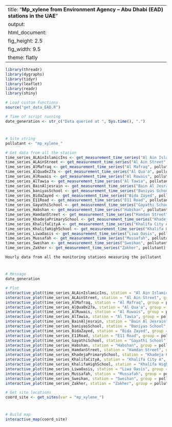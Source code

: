 
---
title: "**Mp_xylene from Environment Agency – Abu Dhabi (EAD) stations in the UAE**"
output:
  html_document:
    fig_height: 2.5
    fig_width: 9.5
    theme: flatly
---

```{r set_up, message = FALSE, echo = FALSE, warning = FALSE}
library(threadr)
library(dygraphs)
library(tidyr)
library(leaflet)
library(readr)
library(shiny)

# Load custom functions
source("get_data_EAD.R")

# Time of script running
date_generation <- str_c("Data queried at ", Sys.time(), ".")
```
# 

## 
```{r import_data, message = FALSE, echo = FALSE, results = "hide", cache = TRUE, warning = FALSE}

# Site string
pollutant <- "mp_xylene_"

# Get data from all the station
time_series_ALAinIslamicIns <- get_measurement_time_series("Al Ain Islamic Ins", pollutant)
time_series_ALAinStreet <- get_measurement_time_series("Al Ain Street", pollutant)
time_series_AlMafraq <- get_measurement_time_series("Al Mafraq", pollutant)
time_series_AlQua0x27a <- get_measurement_time_series("Al Qua'a", pollutant)
time_series_AlRuwais <- get_measurement_time_series("Al Ruwais", pollutant)
time_series_AlTawia <- get_measurement_time_series("Al Tawia", pollutant)
time_series_BainAljesrain <- get_measurement_time_series("Bain Al Jesrain", pollutant)
time_series_baniyasSchool <- get_measurement_time_series("Baniyas School", pollutant)
time_series_BidaZayed <- get_measurement_time_series("Bida Zayed", pollutant)
time_series_E11Road <- get_measurement_time_series("E11 Road", pollutant)
time_series_GayathiSchool <- get_measurement_time_series("Gayathi School", pollutant)
time_series_Habshan <- get_measurement_time_series("Habshan", pollutant)
time_series_HamdanStreet <- get_measurement_time_series("Hamdan Street", pollutant)
time_series_KhadejaPrimarySchool <- get_measurement_time_series("Khadeja Primary School", pollutant)
time_series_KhalifaCityA <- get_measurement_time_series("Khalifa City A", pollutant)
time_series_KhalifaHighSchool <- get_measurement_time_series("Khalifa High School", pollutant)
time_series_LiwaOasis <- get_measurement_time_series("Liwa Oasis", pollutant)
time_series_Mussafah <- get_measurement_time_series("Mussafah", pollutant)
time_series_Sweihan <- get_measurement_time_series("Sweihan", pollutant)
time_series_Zakher <- get_measurement_time_series("Zakher", pollutant)
```

 `Hourly data from all the monitoring stations measuring the pollutant`
 
# 

## 

```{r plot_EAD_LAT, echo = FALSE, cache = TRUE}
# Message
date_generation

# Plot
interactive_plot(time_series_ALAinIslamicIns, station = "Al Ain Islamic Ins", group =   pollutant, pollu="mp_xylene_")
interactive_plot(time_series_ALAinStreet, station = "Al Ain Street", group = pollutant, pollu="mp_xylene_")
interactive_plot(time_series_AlMafraq, station = "Al Mafraq", group = pollutant, pollu="mp_xylene_")
interactive_plot(time_series_AlQua0x27a, station = "Al Qua'a", group = pollutant, pollu="mp_xylene_")
interactive_plot(time_series_AlRuwais, station = "Al Ruwais", group = pollutant, pollu="mp_xylene_")
interactive_plot(time_series_AlTawia, station = "Al Tawia", group = pollutant, pollu="mp_xylene_")
interactive_plot(time_series_BainAljesrain, station = "Bain Al Jesrain", group = pollutant, pollu="mp_xylene_")
interactive_plot(time_series_baniyasSchool, station = "Baniyas School", group = pollutant, pollu="mp_xylene_")
interactive_plot(time_series_BidaZayed, station = "Bida Zayed", group = pollutant, pollu="mp_xylene_")
interactive_plot(time_series_E11Road, station = "E11 Road", group = pollutant, pollu="mp_xylene_")
interactive_plot(time_series_GayathiSchool, station = "Gayathi School", group = pollutant, pollu="mp_xylene_")
interactive_plot(time_series_Habshan, station = "Habshan", group = pollutant, pollu="mp_xylene_")
interactive_plot(time_series_HamdanStreet, station = "Hamdan Street", group = pollutant, pollu="mp_xylene_")
interactive_plot(time_series_KhadejaPrimarySchool, station = "Khadeja Primary School", group = pollutant, pollu="mp_xylene_")
interactive_plot(time_series_KhalifaCityA, station = "Khalifa City A", group = pollutant, pollu="mp_xylene_")
interactive_plot(time_series_KhalifaHighSchool, station = "Khalifa High School", group =pollutant, pollu="mp_xylene_")
interactive_plot(time_series_LiwaOasis, station = "Liwa Oasis", group = pollutant, pollu="mp_xylene_")
interactive_plot(time_series_Mussafah, station = "Mussafah", group = pollutant, pollu="mp_xylene_")
interactive_plot(time_series_Sweihan, station = "Sweihan", group = pollutant, pollu="mp_xylene_")
interactive_plot(time_series_Zakher, station = "Zakher", group = pollutant, pollu="mp_xylene_")

```


```{r import_data_for_map, message = FALSE, echo = FALSE, results = "hide", cache = TRUE}
# Get site locations
coord_site <- get_sites(var = "mp_xylene_")

```
#
 
##

```{r map, fig.height = 8, echo = FALSE, message = FALSE, cache = TRUE}
# Build map
interactive_map(coord_site)
```

 
 